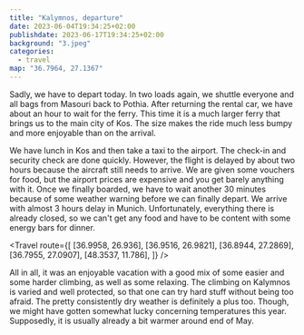 ```yaml
---
title: "Kalymnos, departure"
date: 2023-06-04T19:34:25+02:00
publishdate: 2023-06-17T19:34:25+02:00
background: "3.jpeg"
categories:
  - travel
map: "36.7964, 27.1367"
---
```


Sadly, we have to depart today. In two loads again, we shuttle everyone and all
bags from Masouri back to Pothia. After returning the rental car, we have about
an hour to wait for the ferry. This time it is a much larger ferry that brings
us to the main city of Kos. The size makes the ride much less bumpy and more
enjoyable than on the arrival.

<Gallery>
  <Rimg src="1.jpeg" caption="Some shop's decoration." />
  <Rimg src="2.jpeg" caption="Leaving Kalymnos behind." />
  <Rimg
    src="3.jpeg"
    caption="Being so close to Turkey it might be important to mark which country owns which island?"
  />
</Gallery>

We have lunch in Kos and then take a taxi to the airport. The check-in and
security check are done quickly. However, the flight is delayed by about two
hours because the aircraft still needs to arrive. We are given some vouchers for
food, but the airport prices are expensive and you get barely anything with it.
Once we finally boarded, we have to wait another 30 minutes because of some
weather warning before we can finally depart. We arrive with almost 3 hours
delay in Munich. Unfortunately, everything there is already closed, so we can't
get any food and have to be content with some energy bars for dinner.

<Travel
  route={[
    [36.9958, 26.936],
    [36.9516, 26.9821],
    [36.8944, 27.2869],
    [36.7955, 27.0907],
    [48.3537, 11.786],
  ]}
/>

All in all, it was an enjoyable vacation with a good mix of some easier and some
harder climbing, as well as some relaxing. The climbing on Kalymnos is varied
and well protected, so that one can try hard stuff without being too afraid. The
pretty consistently dry weather is definitely a plus too. Though, we might have
gotten somewhat lucky concerning temperatures this year. Supposedly, it is
usually already a bit warmer around end of May.
